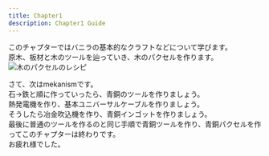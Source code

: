 ```yaml
---
title: Chapter1
description: Chapter1 Guide
---
```

このチャプターではバニラの基本的なクラフトなどについて学びます。  
原木、板材と木のツールを辿っていき、木のパクセルを作ります。
![木のパクセルのレシピ](src/assets/wooden_paxel_recipe.webp)


さて、次はmekanismです。  
石→鉄と順に作っていったら、青銅のツールを作りましょう。  
熱発電機を作り、基本ユニバーサルケーブルを作りましょう。  
そうしたら冶金吹込機を作り、青銅インゴットを作りましょう。  
最後に普通のツールを作るのと同じ手順で青銅ツールを作り、青銅パクセルを作ってこのチャプターは終わりです。  
お疲れ様でした。